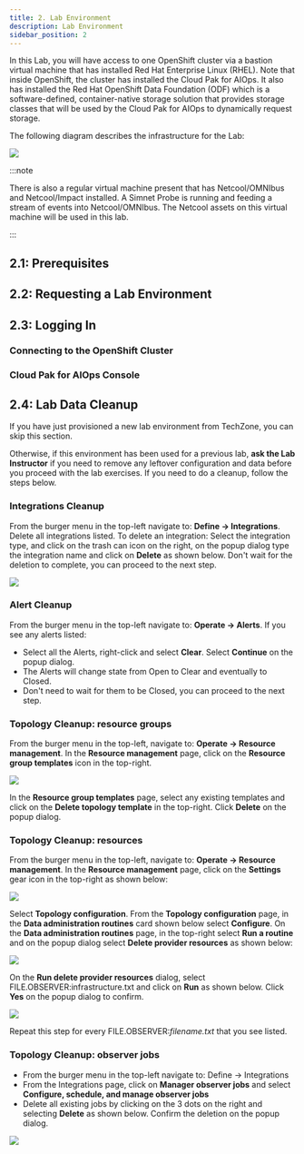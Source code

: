 ```yaml
---
title: 2. Lab Environment
description: Lab Environment
sidebar_position: 2
---
```



In this Lab, you will have access to one OpenShift cluster via a bastion virtual
machine that has installed Red Hat Enterprise Linux (RHEL). Note that inside
OpenShift, the cluster has installed the Cloud Pak for AIOps. It also has
installed the Red Hat OpenShift Data Foundation (ODF) which is a
software-defined, container-native storage solution that provides storage
classes that will be used by the Cloud Pak for AIOps to dynamically request
storage.

The following diagram describes the infrastructure for the Lab:

![](images/architecture.png)

:::note

There is also a regular virtual machine present that has Netcool/OMNIbus and
Netcool/Impact installed. A Simnet Probe is running and feeding a stream of
events into Netcool/OMNIbus. The Netcool assets on this virtual machine will be
used in this lab.

:::

## 2.1: Prerequisites

<CreateIbmId />

<ObtainingEntitlementKey />

<AiopsTrialLicenseAdmonition />

## 2.2: Requesting a Lab Environment

<RequestingLabEnvironment
   environmentName="Jam-in-a-Box: CP4AIOps - Migrate from Netcool"
   environmentUrl="https://techzone.ibm.com/my/reservations/create/6694a5c277b630001e0ce877"
/>

## 2.3: Logging In

### Connecting to the OpenShift Cluster

<RunningOcCommands />

### Cloud Pak for AIOps Console

<LogInAiopsConsole />



## 2.4: Lab Data Cleanup

If you have just provisioned a new lab environment from TechZone, you can skip this section.

Otherwise, if this environment has been used for a previous lab, **ask the Lab Instructor** if you need to remove any leftover configuration and data
before you proceed with the lab exercises. If you need to do a cleanup, follow the steps below. 

### Integrations Cleanup

From the burger menu in the top-left navigate to: **Define → Integrations**. 
Delete all integrations listed. To delete an integration: 
Select the integration type, and click on the trash can icon on the right, on the popup dialog type the integration name and click on **Delete**
 as shown below. Don't wait for the deletion to complete, you can proceed to the next step.

![](images/delete-integration.png) 

### Alert Cleanup

From the burger menu in the top-left navigate to: **Operate → Alerts**. If you see any alerts listed:

* Select all the Alerts, right-click and select **Clear**. Select **Continue** on the popup dialog.
* The Alerts will change state from Open to Clear and eventually to Closed.
* Don't need to wait for them to be Closed, you can proceed to the next step.

### Topology Cleanup: resource groups

From the burger menu in the top-left, navigate to: **Operate → Resource
management**. In the **Resource management** page, click on the **Resource group
templates** icon in the top-right.

![](images/group-templates.png)

In the **Resource group templates** page, select any existing templates and click on the **Delete topology template** in the top-right.
Click **Delete** on the popup dialog.

### Topology Cleanup: resources

From the burger menu in the top-left, navigate to: **Operate → Resource
management**. In the **Resource management** page, click on the **Settings**
gear icon in the top-right as shown below:

![](images/gear-icon.png)

Select **Topology configuration**. From the **Topology configuration** page, in
the **Data administration routines** card shown below select **Configure**.
On the **Data administration routines** page, in the top-right select **Run a routine**
and on the popup dialog select **Delete provider resources** as shown below:

![](images/delete-provider-resources.png)

On the **Run delete provider resources** dialog, select FILE.OBSERVER:infrastructure.txt 
and click on **Run** as shown below. Click **Yes** on the popup dialog to confirm.

![](images/run-delete-provider-resources.png)

Repeat this step for every FILE.OBSERVER:*filename.txt* that you see listed.

### Topology Cleanup: observer jobs

* From the burger menu in the top-left navigate to: Define → Integrations
* From the Integrations page, click on **Manager observer jobs** and select **Configure, schedule, and manage observer jobs**
* Delete all existing jobs by clicking on the 3 dots on the right and selecting **Delete** as shown below. Confirm the deletion on the popup dialog.

![](images/delete-jobs.png)
